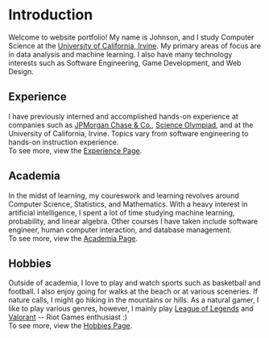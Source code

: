 # Introduction
 
Welcome to website portfolio! My name is Johnson, and I study Computer Science
at the [University of California, Irvine](https://uci.edu/). My primary areas of focus are in data analysis and 
machine learning. I also have many technology interests such as Software Engineering, Game Development, and Web Design.


## Experience
I have previously interned and accomplished hands-on experience at companies such as 
[JPMorgan Chase & Co.](https://www.jpmorganchase.com/), [Science Olympiad](https://www.soinc.org/), 
and at the University of California, Irvine. Topics vary from software engineering to hands-on
instruction experience. <br/>
To see more, view the [Experience Page](/experience).


## Academia

In the midst of learning, my coureswork and learning revolves around Computer Science, Statistics, and Mathematics.
With a heavy interest in artificial intelligence, I spent a lot of time studying machine learning, probability,
and linear algebra. Other courses I have taken include software engineer, human computer interaction, and database
management. <br/>
To see more, view the [Academia Page](/academia).


## Hobbies
Outside of academia, I love to play and watch sports such as basketball and football. I also enjoy going for walks
at the beach or at various sceneries. If nature calls, I might go hiking in the mountains or hills. As a natural gamer,
I like to play various genres, however, I mainly play [League of Legends](https://www.leagueoflegends.com/en-us/) 
and [Valorant](https://playvalorant.com/) -- Riot Games enthusiast :) <br/>
To see more, view the [Hobbies Page](/hobbies).
